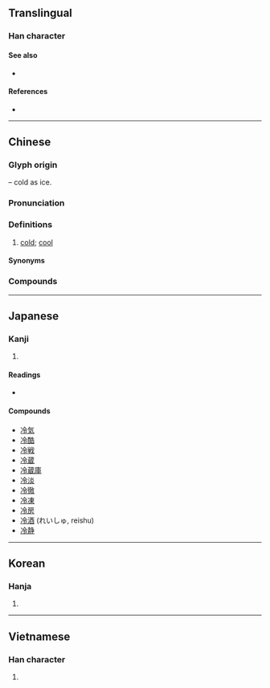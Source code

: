 {{character info/new}}
{{character info/new|codepoint=0xF92E}}
==Translingual==
{{stroke order|strokes=7}}

===Han character===
{{Han char|rn=15|rad=冫|as=05|sn=7|four=38127|canj=IMOII|ids=⿰冫令}}

====See also====
* {{l|mul|泠}} <!-- visually similar -->

====References====
* {{Han ref|kx=0132.010|dkj=01622|dj=0295.030|hdz=10296.050|uh=51B7|ud=20919|bh=A74E|bd=42830}}

----

==Chinese==
{{zh-forms}}

===Glyph origin===
{{Han etym}}
{{Han compound|冫|t1=ice|令|ls=psc|c1=s|c2=p}} – cold as ice.

===Pronunciation===
{{zh-pron
|m=lěng
|ma=y
|c=laang5
|h=pfs=lâng
|mn=léng
|w=3lan
|mc=y
|oc=y
|cat=a
}}

===Definitions===
{{zh-hanzi}}

# [[cold]]; [[cool]]

====Synonyms====
{{zh-dial|冷}}

===Compounds===
{{zh-der|冷板凳|冷冰冰|冷兵器|冷不丁|冷不防|冷菜|冷餐|冷藏|冷場|冷嘲熱諷|冷處理|冷床|冷待|冷淡|冷碟兒|冷丁|冷凍|冷凍乾燥|冷風|冷鋒|冷敷|冷服|冷宮|冷孤丁|冷光|冷櫃|冷害|冷汗|冷焊|冷話|冷葷|冷貨|冷寂|冷加工|冷箭|冷噤|冷靜|冷覺|冷峻|冷庫|冷酷|冷臉子|冷冽|冷落|冷眉冷眼|冷門|冷門兒|冷漠|冷暖|冷暖自知|冷盤|冷盤兒|冷炮|冷僻|冷悽悽|冷氣|冷氣機|冷氣團|冷槍|冷峭|冷清|冷清清|冷泉|冷卻|冷熱病|冷若冰霜|冷色|冷森森|冷食|冷霜|冷水|冷絲絲|冷絲兒絲兒|冷颼颼|冷嗦嗦|冷縮|冷燙|冷天|冷笑|冷血動物|冷言冷語|冷眼|冷眼旁觀|冷艷|冷一句，熱一句|冷一陣，熱一陣|冷飲|冷硬|冷語|冷遇|冷軋|冷戰|寒冷|冷莊子|冰冷無味|冷藏室|冷腸|冰冷|冷顫|冷麵|吹冷風|冷譏熱嘲|冷板曲|害冷|冷藏庫|僵冷|冷灶清鍋|冷凝劑|冷凍食品|受冷落|冷凍蔬菜|冷豔|冷口冷心|冷式排版|冷霧|冷水養殖|坐冷板凳|冷帳不問|冷業|冷藏法|大爆冷門|冷金箋|冷冷清清|冷嘲熱罵|人情冷暖|冷灰爆豆|冷眼人|冷徑|冷金|冷飯|冷眼溜冰|冷卻器|冷水澡|冷焰|冷鋪|冷布|冷鼻凹|冰清水冷|態度冷靜|冷霜霜|冷肩膀|冷度|冷視|冷言|冷面冷心|性冷感|冷言熱語|心灰意冷|冷子|平山冷燕|人間冷暖|冷局|冷巷|冷藏車|冷然|冷澀|冷節|冰清鬼冷|冷債|冷門貨|冷地裡|坑灰未冷|冷語侵人|忽冷忽熱|冷禁|冷心|冷破|令人齒冷|冷感症|冷房|冷冷|乍冷乍熱|冷字|冷噓噓|冷藏倉庫|冷水澆頭|冷項|冷凝|冒冷汗|冷媒|坐冷子|冷灶|冷高壓|冷能|冷軋鋼板|冷心腸|冷官|心冷|冷凝管|出冷門|冷炙|冷凝器|刮冷風|冷氣設備|冷背|冷血|冷勁|冷面|冷齋夜話|冷語冰人|冷藏船|冷碟|冷療|冷淘|冷浴|冷水浴|冷水塔|冷氣車|冷杉|冷敷法|冷攤|冷心冷面|冷平流|冷低壓|冷冷落落|冷藏間|冷丁丁|冷氣房|乾冷|冷呵呵|殘槃冷炙|淡冷處|爆冷門|暴冷|打冷嗝|水冷式|燒冷灶|抽冷子|打冷槍|枕冷衾寒|放冷箭|炒冷飯|生冷|清冷|捉冷眼|殘杯冷炙|清灰冷灶|發冷|爆冷|殘羹冷飯|澆冷水|打冷戰|潑冷水|打入冷宮|放冷炮|殘羹冷炙|淒冷|看冷暖|高冷地|耶路撒冷|繡幃香冷|虛心冷氣|餘杯冷炙|齒冷|陰冷|輕水冷卻|衾寒枕冷|話冷雞窗}}

{{zh-cat|Beginning}}

----

==Japanese==

===Kanji===
{{ja-kanji|grade=4|rs=冫05}}

# {{defn|lang=ja|sort=冫05}}

====Readings====
* {{ja-readings|goon=[[りょう]] (ryō)|kanon=[[れい]] (rei)|kun=[[ひえる]] (hieru), [[つめたい]] (tsumetai), [[さめる]] (sameru)}}

====Compounds====
{{der-top}}
* [[冷気]]
* [[冷酷]]
* [[冷戦]]
* [[冷蔵]]
* [[冷蔵庫]]
* [[冷淡]]
* [[冷徹]]
* [[冷凍]]
* [[冷房]]
* [[冷酒]] (れいしゅ, reishu)
*[[冷静]]
{{der-bottom}}

----

==Korean==

===Hanja===
{{ko-hanja|hangeul=[[랭]]>[[냉]]|mr=raeng>naeng}}

# {{defn|lang=ko|sort=冫05}}

----

==Vietnamese==

===Han character===
{{vi-hantu|[[lãnh]], [[lạnh]], [[lênh]], [[liểng]], [[linh]], [[rãnh]], [[lành]], [[lảnh]], [[rảnh]]|rs=冫05}}

# {{defn|lang=vi|sort=冫05}}